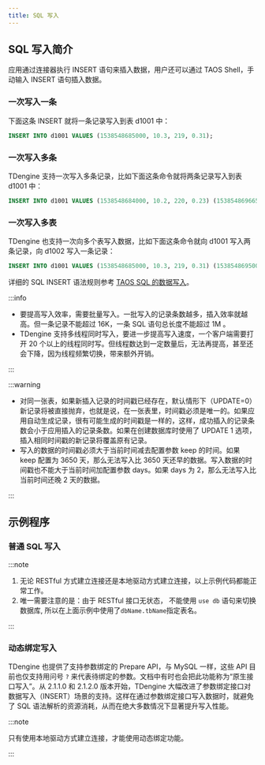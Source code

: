 ```yaml
---
title: SQL 写入
---
```



## SQL 写入简介

应用通过连接器执行 INSERT 语句来插入数据，用户还可以通过 TAOS Shell，手动输入 INSERT 语句插入数据。

### 一次写入一条
下面这条 INSERT 就将一条记录写入到表 d1001 中：

```sql
INSERT INTO d1001 VALUES (1538548685000, 10.3, 219, 0.31);
```

### 一次写入多条

TDengine 支持一次写入多条记录，比如下面这条命令就将两条记录写入到表 d1001 中：

```sql
INSERT INTO d1001 VALUES (1538548684000, 10.2, 220, 0.23) (1538548696650, 10.3, 218, 0.25);
```

### 一次写入多表

TDengine 也支持一次向多个表写入数据，比如下面这条命令就向 d1001 写入两条记录，向 d1002 写入一条记录：

```sql
INSERT INTO d1001 VALUES (1538548685000, 10.3, 219, 0.31) (1538548695000, 12.6, 218, 0.33) d1002 VALUES (1538548696800, 12.3, 221, 0.31);
```

详细的 SQL INSERT 语法规则参考 [TAOS SQL 的数据写入](/reference/taos-sql/insert)。

:::info

- 要提高写入效率，需要批量写入。一批写入的记录条数越多，插入效率就越高。但一条记录不能超过 16K，一条 SQL 语句总长度不能超过 1M 。
- TDengine 支持多线程同时写入，要进一步提高写入速度，一个客户端需要打开 20 个以上的线程同时写。但线程数达到一定数量后，无法再提高，甚至还会下降，因为线程频繁切换，带来额外开销。

:::

:::warning

- 对同一张表，如果新插入记录的时间戳已经存在，默认情形下（UPDATE=0）新记录将被直接抛弃，也就是说，在一张表里，时间戳必须是唯一的。如果应用自动生成记录，很有可能生成的时间戳是一样的，这样，成功插入的记录条数会小于应用插入的记录条数。如果在创建数据库时使用了 UPDATE 1 选项，插入相同时间戳的新记录将覆盖原有记录。
- 写入的数据的时间戳必须大于当前时间减去配置参数 keep 的时间。如果 keep 配置为 3650 天，那么无法写入比 3650 天还早的数据。写入数据的时间戳也不能大于当前时间加配置参数 days。如果 days 为 2，那么无法写入比当前时间还晚 2 天的数据。

:::

## 示例程序

### 普通 SQL 写入

<Tabs defaultValue="java" groupId="lang">
  <TabItem label="Java" value="java">
    <JavaSQL />
  </TabItem>
  <TabItem label="Python" value="python">
    <PySQL />
  </TabItem>
  <TabItem label="Go" value="go">
    <GoSQL />
  </TabItem>
  <TabItem label="Rust" value="rust">
    <RustSQL />
  </TabItem>
  <TabItem label="Node.js" value="nodejs">
    <NodeSQL />
  </TabItem>
  <TabItem label="C#" value="csharp">
    <CsSQL />
  </TabItem>
  <TabItem label="C" value="c">
    <CSQL />
  </TabItem>
</Tabs>

:::note

1. 无论 RESTful 方式建立连接还是本地驱动方式建立连接，以上示例代码都能正常工作。
2. 唯一需要注意的是：由于 RESTful 接口无状态， 不能使用 `use db` 语句来切换数据库, 所以在上面示例中使用了`dbName.tbName`指定表名。

:::

### 动态绑定写入

TDengine 也提供了支持参数绑定的 Prepare API，与 MySQL 一样，这些 API 目前也仅支持用问号 `?` 来代表待绑定的参数。文档中有时也会把此功能称为“原生接口写入”。从 2.1.1.0 和 2.1.2.0 版本开始，TDengine 大幅改进了参数绑定接口对数据写入（INSERT）场景的支持。这样在通过参数绑定接口写入数据时，就避免了 SQL 语法解析的资源消耗，从而在绝大多数情况下显著提升写入性能。

<Tabs defaultValue="java" groupId="lang">
  <TabItem label="Java" value="java">
    <JavaStmt />
  </TabItem>
  <TabItem label="Python" value="python">
    <PyStmt />
  </TabItem>
  <TabItem label="Go" value="go">
    <GoStmt />
  </TabItem>
  <TabItem label="Rust" value="rust">
    <RustStmt />
  </TabItem>
  <TabItem label="Node.js" value="nodejs">
    <NodeStmt />
  </TabItem>
  <TabItem label="C#" value="csharp">
    <CsStmt />
  </TabItem>
  <TabItem label="C" value="c">
    <CStmt />
  </TabItem>
</Tabs>

:::note

只有使用本地驱动方式建立连接，才能使用动态绑定功能。

:::
